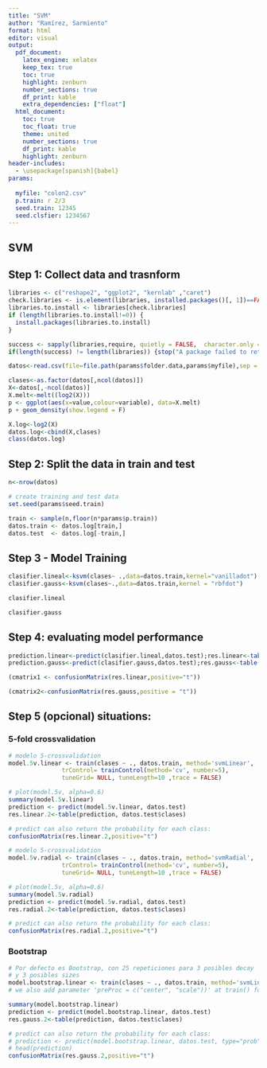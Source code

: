 ```yaml
---
title: "SVM"
author: "Ramírez, Sarmiento"
format: html
editor: visual
output:
  pdf_document:
    latex_engine: xelatex
    keep_tex: true
    toc: true
    highlight: zenburn
    number_sections: true
    df_print: kable
    extra_dependencies: ["float"]
  html_document:
    toc: true
    toc_float: true
    theme: united
    number_sections: true
    df_print: kable
    highlight: zenburn
header-includes:
  - \usepackage[spanish]{babel}
params:
  
  myfile: "colon2.csv"
  p.train: r 2/3
  seed.train: 12345
  seed.clsfier: 1234567
---
```


## SVM

## Step 1: Collect data and trasnform

```r

libraries <- c("reshape2", "ggplot2", "kernlab" ,"caret")
check.libraries <- is.element(libraries, installed.packages()[, 1])==FALSE
libraries.to.install <- libraries[check.libraries]
if (length(libraries.to.install!=0)) {
  install.packages(libraries.to.install)
}

success <- sapply(libraries,require, quietly = FALSE,  character.only = TRUE)
if(length(success) != length(libraries)) {stop("A package failed to return a success in require() function.")}
```

```r
datos<-read.csv(file=file.path(params$folder.data,params$myfile),sep = ",")
```

```r
clases<-as.factor(datos[,ncol(datos)])
X<-datos[,-ncol(datos)]
X.melt<-melt((log2(X)))
p <- ggplot(aes(x=value,colour=variable), data=X.melt)
p + geom_density(show.legend = F)
```

```r
X.log<-log2(X)
datos.log<-cbind(X,clases)
class(datos.log)
```

## Step 2: Split the data in train and test

```r
n<-nrow(datos)
```

```r
# create training and test data
set.seed(params$seed.train)

train <- sample(n,floor(n*params$p.train))
datos.train <- datos.log[train,]
datos.test  <- datos.log[-train,]
```

## Step 3 - Model Training

```r
clasifier.lineal<-ksvm(clases~ .,data=datos.train,kernel="vanilladot")
clasifier.gauss<-ksvm(clases~.,data=datos.train,kernel = "rbfdot")
```

```r
clasifier.lineal
```

```r
clasifier.gauss
```

## Step 4: evaluating model performance

```r
prediction.linear<-predict(clasifier.lineal,datos.test);res.linear<-table(prediction.linear,datos.test$clases)
prediction.gauss<-predict(clasifier.gauss,datos.test);res.gauss<-table(prediction.gauss,datos.test$clases)
```

```r
(cmatrix1 <- confusionMatrix(res.linear,positive="t"))
```

```r
(cmatrix2<-confusionMatrix(res.gauss,positive = "t"))
```

## Step 5 (opcional) situations:

### 5-fold crossvalidation

```r
# modelo 5-crossvalidation 
model.5v.linear <- train(clases ~ ., datos.train, method='svmLinear', 
               trControl= trainControl(method='cv', number=5), 
               tuneGrid= NULL, tuneLength=10 ,trace = FALSE)

# plot(model.5v, alpha=0.6)
summary(model.5v.linear)
prediction <- predict(model.5v.linear, datos.test)                           # predict
res.linear.2<-table(prediction, datos.test$clases)                                  # compare

# predict can also return the probability for each class:
confusionMatrix(res.linear.2,positive="t")
```

```r
# modelo 5-crossvalidation 
model.5v.radial <- train(clases ~ ., datos.train, method='svmRadial', 
               trControl= trainControl(method='cv', number=5), 
               tuneGrid= NULL, tuneLength=10 ,trace = FALSE)

# plot(model.5v, alpha=0.6)
summary(model.5v.radial)
prediction <- predict(model.5v.radial, datos.test)                           # predict
res.radial.2<-table(prediction, datos.test$clases)                                  # compare

# predict can also return the probability for each class:
confusionMatrix(res.radial.2,positive="t")
```

### Bootstrap

```r
# Por defecto es Bootstrap, con 25 repeticiones para 3 posibles decay
# y 3 posibles sizes
model.bootstrap.linear <- train(clases ~ ., datos.train, method='svmLinear', trace = FALSE) # train
# we also add parameter 'preProc = c("center", "scale"))' at train() for centering and scaling the data

summary(model.bootstrap.linear)
prediction <- predict(model.bootstrap.linear, datos.test)                           # predict
res.gauss.2<-table(prediction, datos.test$clases)                                  # compare

# predict can also return the probability for each class:
# prediction <- predict(model.bootstrap.linear, datos.test, type="prob")  
# head(prediction)
confusionMatrix(res.gauss.2,positive="t")
```
